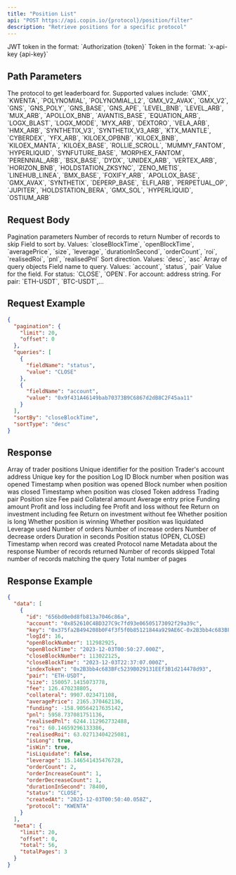 ```yaml
---
title: "Position List"
api: "POST https://api.copin.io/{protocol}/position/filter"
description: "Retrieve positions for a specific protocol"
---
```


<ParamField header="Authorization" type="string">
    JWT token in the format: `Authorization {token}`
</ParamField>

<ParamField header="x-api-key" type="string">
    Token in the format: `x-api-key {api-key}`
</ParamField>

## Path Parameters

<ParamField query="protocol" type="string" required>
    The protocol to get leaderboard for. Supported values include: `GMX`,
    `KWENTA`, `POLYNOMIAL`, `POLYNOMIAL_L2`, `GMX_V2_AVAX`, `GMX_V2`, `GNS`,
    `GNS_POLY`, `GNS_BASE`, `GNS_APE`, `LEVEL_BNB`, `LEVEL_ARB`, `MUX_ARB`,
    `APOLLOX_BNB`, `AVANTIS_BASE`, `EQUATION_ARB`, `LOGX_BLAST`, `LOGX_MODE`,
    `MYX_ARB`, `DEXTORO`, `VELA_ARB`, `HMX_ARB`, `SYNTHETIX_V3`,
    `SYNTHETIX_V3_ARB`, `KTX_MANTLE`, `CYBERDEX`, `YFX_ARB`, `KILOEX_OPBNB`,
    `KILOEX_BNB`, `KILOEX_MANTA`, `KILOEX_BASE`, `ROLLIE_SCROLL`, `MUMMY_FANTOM`,
    `HYPERLIQUID`, `SYNFUTURE_BASE`, `MORPHEX_FANTOM`, `PERENNIAL_ARB`,
    `BSX_BASE`, `DYDX`, `UNIDEX_ARB`, `VERTEX_ARB`, `HORIZON_BNB`,
    `HOLDSTATION_ZKSYNC`, `ZENO_METIS`, `LINEHUB_LINEA`, `BMX_BASE`, `FOXIFY_ARB`,
    `APOLLOX_BASE`, `GMX_AVAX`, `SYNTHETIX`, `DEPERP_BASE`, `ELFI_ARB`, `PERPETUAL_OP`,
    `JUPITER`, `HOLDSTATION_BERA`, `GMX_SOL`, `HYPERLIQUID`, `OSTIUM_ARB`
</ParamField>

## Request Body

<ParamField body="pagination" type="object">
  Pagination parameters
  <Expandable title="properties">
    <ParamField body="limit" type="number" default="20">
      Number of records to return
    </ParamField>
    <ParamField body="offset" type="number" default="0">
      Number of records to skip
    </ParamField>
  </Expandable>
</ParamField>

<ParamField body="sortBy" type="string">
  Field to sort by. Values: `closeBlockTime`, `openBlockTime`, `averagePrice`,
  `size`, `leverage`, `durationInSecond`, `orderCount`, `roi`, `realisedRoi`,
  `pnl`, `realisedPnl`
</ParamField>

<ParamField body="sortType" type="string" default="desc">
  Sort direction. Values: `desc`, `asc`
</ParamField>

<ParamField body="queries" type="array">
  Array of query objects
  <Expandable title="properties">
    <ParamField body="fieldName" type="string">
      Field name to query. Values: `account`, `status`, `pair`
    </ParamField>
    <ParamField body="value" type="string">
      Value for the field. For status: `CLOSE`, `OPEN`. For account: address
      string. For pair: `ETH-USDT`, `BTC-USDT`,...
    </ParamField>
  </Expandable>
</ParamField>

## Request Example

```json
{
  "pagination": {
    "limit": 20,
    "offset": 0
  },
  "queries": [
    {
      "fieldName": "status",
      "value": "CLOSE"
    },
    {
      "fieldName": "account",
      "value": "0x9f431A46149bab70373B9C6867d2dB8C2F45aa11"
    }
  ],
  "sortBy": "closeBlockTime",
  "sortType": "desc"
}
```

## Response

<ResponseField name="data" type="array">
  Array of trader positions
  <Expandable title="properties">
    <ResponseField name="id" type="string">
      Unique identifier for the position
    </ResponseField>
    <ResponseField name="account" type="string">
      Trader's account address
    </ResponseField>
    <ResponseField name="key" type="string">
      Unique key for the position
    </ResponseField>
    <ResponseField name="logId" type="number">
      Log ID
    </ResponseField>
    <ResponseField name="openBlockNumber" type="number">
      Block number when position was opened
    </ResponseField>
    <ResponseField name="openBlockTime" type="string">
      Timestamp when position was opened
    </ResponseField>
    <ResponseField name="closeBlockNumber" type="number">
      Block number when position was closed
    </ResponseField>
    <ResponseField name="closeBlockTime" type="string">
      Timestamp when position was closed
    </ResponseField>
    <ResponseField name="indexToken" type="string">
      Token address
    </ResponseField>
    <ResponseField name="pair" type="string">
      Trading pair
    </ResponseField>
    <ResponseField name="size" type="number">
      Position size
    </ResponseField>
    <ResponseField name="fee" type="number">
      Fee paid
    </ResponseField>
    <ResponseField name="collateral" type="number">
      Collateral amount
    </ResponseField>
    <ResponseField name="averagePrice" type="number">
      Average entry price
    </ResponseField>
    <ResponseField name="funding" type="number">
      Funding amount
    </ResponseField>
    <ResponseField name="pnl" type="number">
      Profit and loss including fee
    </ResponseField>
    <ResponseField name="realisedPnl" type="number">
      Profit and loss without fee
    </ResponseField>
    <ResponseField name="roi" type="number">
      Return on investment including fee
    </ResponseField>
    <ResponseField name="realisedRoi" type="number">
      Return on investment without fee
    </ResponseField>
    <ResponseField name="isLong" type="boolean">
      Whether position is long
    </ResponseField>
    <ResponseField name="isWin" type="boolean">
      Whether position is winning
    </ResponseField>
    <ResponseField name="isLiquidate" type="boolean">
      Whether position was liquidated
    </ResponseField>
    <ResponseField name="leverage" type="number">
      Leverage used
    </ResponseField>
    <ResponseField name="orderCount" type="number">
      Number of orders
    </ResponseField>
    <ResponseField name="orderIncreaseCount" type="number">
      Number of increase orders
    </ResponseField>
    <ResponseField name="orderDecreaseCount" type="number">
      Number of decrease orders
    </ResponseField>
    <ResponseField name="durationInSecond" type="number">
      Duration in seconds
    </ResponseField>
    <ResponseField name="status" type="string">
      Position status (OPEN, CLOSE)
    </ResponseField>
    <ResponseField name="createdAt" type="string">
      Timestamp when record was created
    </ResponseField>
    <ResponseField name="protocol" type="string">
      Protocol name
    </ResponseField>
  </Expandable>
</ResponseField>

<ResponseField name="meta" type="object">
  Metadata about the response
  <Expandable title="properties">
    <ResponseField name="limit" type="number">
      Number of records returned
    </ResponseField>
    <ResponseField name="offset" type="number">
      Number of records skipped
    </ResponseField>
    <ResponseField name="total" type="number">
      Total number of records matching the query
    </ResponseField>
    <ResponseField name="totalPages" type="number">
      Total number of pages
    </ResponseField>
  </Expandable>
</ResponseField>

## Response Example

```json
{
  "data": [
    {
      "id": "656bd0e0d8fb813a7046c86a",
      "account": "0x852610C4BD327C9c7fd93e06505173092f29a39c",
      "key": "0x375fa2B494208b0F4f3f5f0b85121844a929AE6C-0x2B3bb4c683BFc5239B029131EEf3B1d214478d93-LONG",
      "logId": 16,
      "openBlockNumber": 112982925,
      "openBlockTime": "2023-12-03T00:50:27.000Z",
      "closeBlockNumber": 113022125,
      "closeBlockTime": "2023-12-03T22:37:07.000Z",
      "indexToken": "0x2B3bb4c683BFc5239B029131EEf3B1d214478d93",
      "pair": "ETH-USDT",
      "size": 150057.1415073778,
      "fee": 126.470238805,
      "collateral": 9907.023471108,
      "averagePrice": 2165.370462136,
      "funding": -158.90564217635142,
      "pnl": 5958.737081751136,
      "realisedPnl": 6244.112962732488,
      "roi": 60.14659296133386,
      "realisedRoi": 63.02713404225081,
      "isLong": true,
      "isWin": true,
      "isLiquidate": false,
      "leverage": 15.146541435476728,
      "orderCount": 2,
      "orderIncreaseCount": 1,
      "orderDecreaseCount": 1,
      "durationInSecond": 78400,
      "status": "CLOSE",
      "createdAt": "2023-12-03T00:50:40.058Z",
      "protocol": "KWENTA"
    }
  ],
  "meta": {
    "limit": 20,
    "offset": 0,
    "total": 56,
    "totalPages": 3
  }
}
```
